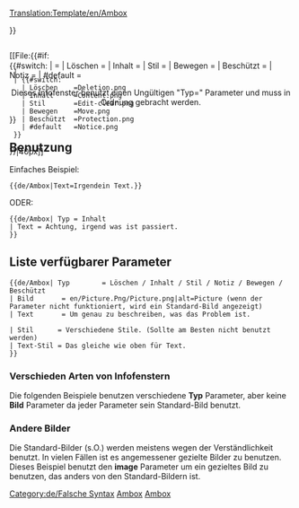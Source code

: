 <noinclude>[[Translation:Template/en/Ambox]]</noinclude><!-- 
      Adaptiert vom standarmäßigen Wiki '''Ambox'''

--><noinclude></noinclude><includeonly><div style="{{#IF: {{{Stil|}}} | {{{Stil}}} | margin: 0px 10% 0px 10%; border: 1px solid #aaa; border-left: 10px solid {{#switch:{{{Typ|}}} 
  | Löschen      =#b22222;
  | Inhalt       =#f28500;
  | Stil         =#f4c430;
  | Bewegen      =#9932cc;
  | Beschützt    =#bba;
  | #default     =#1e90ff;
}} padding: 4px 8px; background:#efefef; min-height: 44px;">}}
<div style="position: absolute;">[[File:{{#if:{{{Bild|}}}
  | {{{Bild}}}
  | {{#switch:{{{Typ|}}}
    | Löschen    =Deletion.png
    | Inhalt     =Content.png
    | Stil       =Edit-clear.png
    | Bewegen    =Move.png
    | Beschützt  =Protection.png
    | #default   =Notice.png
  }}
}}|40px]]</div>
<div style="border: none; padding: 2px 2px 2px 62px;">
<span style="{{#IF: {{{Text-Stil|}}} | {{{Text-Stil}}} | }}"> {{{Text|}}} </span>
</div></div><!-- 
Melden falscher Benutzung von "Typ" Parameter:
-->{{#switch:{{{Typ|}}}
|           = <!--Keine Eingabe ist auch gültig --> 
| Löschen   =
| Inhalt    = 
| Stil      =
| Bewegen   =
| Beschützt =
| Notiz     =
| #default  = <div style="text-align: center;">Dieses Infofenster benutzt einen Ungültigen "Typ={{{Typ|}}}" Parameter und muss in Ordnung gebracht werden.</div>[[Category:de/Falsche Syntax]]
}}</includeonly><noinclude>

==Benutzung==
Einfaches Beispiel:
<pre>
{{de/Ambox|Text=Irgendein Text.}}
</pre>
{{de/Ambox|Text=Irgendein Text}}

ODER:
<pre>
{{de/Ambox| Typ = Inhalt
| Text = Achtung, irgend was ist passiert.
}}
</pre>
{{de/Ambox| Typ = Inhalt | Text = Achtung, irgendwas ist passiert.}}

== Liste verfügbarer Parameter ==
<pre>
{{de/Ambox| Typ        = Löschen / Inhalt / Stil / Notiz / Bewegen / Beschützt
| Bild       = en/Picture.Png/Picture.png|alt=Picture (wenn der Parameter nicht funktioniert, wird ein Standard-Bild angezeigt)
| Text       = Um genau zu beschreiben, was das Problem ist.

| Stil      = Verschiedene Stile. (Sollte am Besten nicht benutzt werden)
| Text-Stil = Das gleiche wie oben für Text.
}}
</pre>



=== Verschieden Arten von Infofenstern ===

Die folgenden Beispiele benutzen verschiedene '''Typ''' Parameter, aber keine '''Bild''' Parameter da jeder Parameter sein Standard-Bild benutzt.


{{de/Ambox| Typ  = Löschen
| Text  = Typ=<u>Löschen</u> – Für Artikel, die gelöscht werden müssen, z.B. {{en/S|de/Löschen}}.
}}
{{de/Ambox| Typ   = Inhalt
| Text  = Typ=<u>Inhalt</u> – Fehler oder Warnungen wegen Inhalt, z.B. {{en/S|de/Warnung}}.
}}
{{de/Ambox| Typ   = Stil
| Text  = Typ=<u>Stil</u> – Stiländerungen, z.B. {{en/S|de/Aufräumen}}.
}}
{{de/Ambox| Typ   = Notiz
| Text  = Typ=<u>Notiz</u> – Notizen im Artikel, z.B. {{en/S|de/Aktuell}}.
}}
{{de/Ambox| Typ   = Bewegen
| Text  = Typ=<u>Bewegen</u> – Veränderungen in Form von Artikel teilen oder zusammenfügen, z.B. {{en/S|de/Aufteilen}}.
}}
{{de/Ambox| Typ   = Beschützt
| Text  = Typ=<u>Beschützt</u> – Beschützte Seiten, z.B. {{en/S|de/Historisch}}.
}}

=== Andere Bilder ===

Die Standard-Bilder (s.O.) werden meistens wegen der Verständlichkeit benutzt. In vielen Fällen ist es angemessener gezielte Bilder zu benutzen. Dieses Beispiel benutzt den '''image''' Parameter um ein gezieltes Bild zu benutzen, das anders von den Standard-Bildern ist.

{{de/Infofenster| type  = notice
| image = en/Manual/OpenttdManual.png|alt= Openttd Manual
| text  = BeispielbildBeispielbildBeispielbildBeispielbildBeispielbildBeispielbild
}}

[[Category:de/Vorlagen|Ambox]][[Category:de/Message-Boxen|Ambox]]
</noinclude><!--

  CSS if the option will become available

/* Article message box styles */
table.ambox {
    margin: 0px 10%;   /* 10% = Will not overlap with other elements */
    border: 1px solid #aaa; 
    border-left: 10px solid #1e90ff;    /* Default "notice" blue */
    background: #fbfbfb; 
}
table.ambox + table.ambox {   /* Single border between stacked boxes. */
    margin-top: -1px;
}
.ambox th.mbox-text, 
.ambox td.mbox-text {            /* The message body cell(s) */
    padding: 0.25em 0.5em;       /* 0.5em left/right */
}
.ambox td.mbox-image {           /* The left image cell */
    padding: 2px 0 2px 0.5em;    /* 0.5em left, 0px right */
}
.ambox td.mbox-imageright {      /* The right image cell */
    padding: 2px 0.5em 2px 0;    /* 0px left, 0.5em right */
}

table.ambox-notice {
    border-left: 10px solid #1e90ff;    /* Blue */
}
table.ambox-speedy {
    border-left: 10px solid #b22222;    /* Red */
    background: #fee;                   /* Pink */
}
table.ambox-delete {
    border-left: 10px solid #b22222;    /* Red */
}
table.ambox-content {
    border-left: 10px solid #f28500;    /* Orange */
}
table.ambox-style {
    border-left: 10px solid #f4c430;    /* Yellow */
}
table.ambox-move {
    border-left: 10px solid #9932cc;    /* Purple */
}
table.ambox-protection {
    border-left: 10px solid #bba;       /* Gray-gold */
}
-->